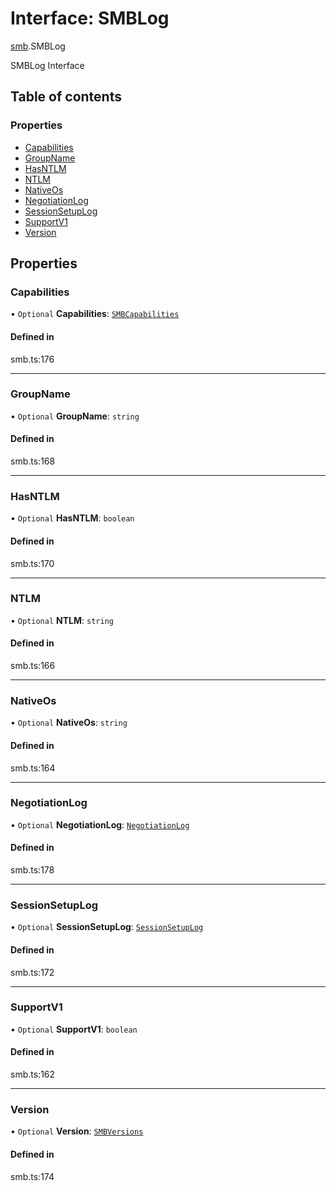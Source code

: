 # Interface: SMBLog

[smb](/templates/protocols/javascript/modules/smb).SMBLog

SMBLog Interface

## Table of contents

### Properties

- [Capabilities](/templates/protocols/javascript/modules/smb.SMBLog#capabilities)
- [GroupName](/templates/protocols/javascript/modules/smb.SMBLog#groupname)
- [HasNTLM](/templates/protocols/javascript/modules/smb.SMBLog#hasntlm)
- [NTLM](/templates/protocols/javascript/modules/smb.SMBLog#ntlm)
- [NativeOs](/templates/protocols/javascript/modules/smb.SMBLog#nativeos)
- [NegotiationLog](/templates/protocols/javascript/modules/smb.SMBLog#negotiationlog)
- [SessionSetupLog](/templates/protocols/javascript/modules/smb.SMBLog#sessionsetuplog)
- [SupportV1](/templates/protocols/javascript/modules/smb.SMBLog#supportv1)
- [Version](/templates/protocols/javascript/modules/smb.SMBLog#version)

## Properties

### Capabilities

• `Optional` **Capabilities**: [`SMBCapabilities`](/templates/protocols/javascript/modules/smb.SMBCapabilities)

#### Defined in

smb.ts:176

___

### GroupName

• `Optional` **GroupName**: `string`

#### Defined in

smb.ts:168

___

### HasNTLM

• `Optional` **HasNTLM**: `boolean`

#### Defined in

smb.ts:170

___

### NTLM

• `Optional` **NTLM**: `string`

#### Defined in

smb.ts:166

___

### NativeOs

• `Optional` **NativeOs**: `string`

#### Defined in

smb.ts:164

___

### NegotiationLog

• `Optional` **NegotiationLog**: [`NegotiationLog`](/templates/protocols/javascript/modules/smb.NegotiationLog)

#### Defined in

smb.ts:178

___

### SessionSetupLog

• `Optional` **SessionSetupLog**: [`SessionSetupLog`](/templates/protocols/javascript/modules/smb.SessionSetupLog)

#### Defined in

smb.ts:172

___

### SupportV1

• `Optional` **SupportV1**: `boolean`

#### Defined in

smb.ts:162

___

### Version

• `Optional` **Version**: [`SMBVersions`](/templates/protocols/javascript/modules/smb.SMBVersions)

#### Defined in

smb.ts:174
